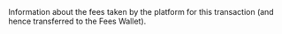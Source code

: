   

  
<ParamField body="Fees" type="object" required>     
Information about the fees taken by the platform for this transaction (and hence transferred to the Fees Wallet).   

<Expandable title="properties"><Currency14 />  
<Amount />  
  

</Expandable> 
</ParamField>